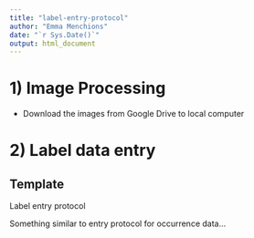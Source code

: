 ```yaml
---
title: "label-entry-protocol"
author: "Emma Menchions"
date: "`r Sys.Date()`"
output: html_document
---
```


# 1) Image Processing

-   Download the images from Google Drive to local computer

# 2) Label data entry

## Template

Label entry protocol

Something similar to entry protocol for occurrence data...
